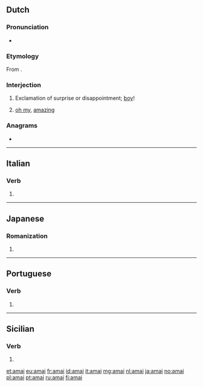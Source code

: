 ==Dutch==

===Pronunciation===
* {{audio|Nl-amai.ogg|Audio|lang=nl}}

===Etymology===
From {{der|nl|en|oh my}}.

===Interjection===
{{nl-interj}}

# {{lb|nl|Brabant}} Exclamation of surprise or disappointment; [[boy]]!
#:{{ux|nl|'''Amai''', [[wat|wa']][[ene|ne]] [[klap]]!|''[[jee|Jee]]'', what a [[punch]] (or [[thunderstroke]])}}
#:{{ux|nl|Wa'ne [[stoot]], '''amai'''!|What a [[blunder]], ''gosh''!}}
# {{lb|nl|Brabant}} [[oh my]], [[amazing]]
#: {{ux|nl|'''Amai''', da'ziet er goed uit! / '''Amai'''!|''Oh my'', that is looking good! / ''Amazing''!}}

===Anagrams===
* {{l|nl|maai}}

----

==Italian==

===Verb===
{{head|it|verb form}}

# {{form of|first-person singular indicative past historic|amare|lang=it}}

----

==Japanese==

===Romanization===
{{ja-romaji}}

# {{ja-romanization of|あまい}}

----

==Portuguese==

===Verb===
{{pt-verb-form}}

# {{pt-verb form of|amar|ar|imperative|affirmative|plural|second}}

----

==Sicilian==

===Verb===
{{head|scn|verb form}}

# {{form of|[[first-person singular]] [[preterite]] [[active voice|active]] [[indicative mood|indicative]]|amari|lang=scn}}

[[et:amai]]
[[eu:amai]]
[[fr:amai]]
[[id:amai]]
[[it:amai]]
[[mg:amai]]
[[nl:amai]]
[[ja:amai]]
[[no:amai]]
[[pl:amai]]
[[pt:amai]]
[[ru:amai]]
[[fi:amai]]